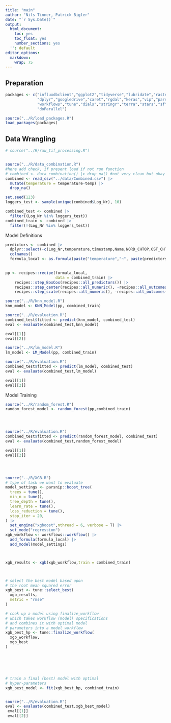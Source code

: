 ```yaml
---
title: "main"
author: "Nils Tinner, Patrick Bigler"
date: "`r Sys.Date()`"
output:
  html_document:
    toc: yes
    toc_float: yes
    number_sections: yes
  '': default
editor_options:
  markdown:
    wrap: 75
---
```



## Preparation

```r
packages <- c("influxdbclient","ggplot2","tidyverse","lubridate","raster",
              "dplyr","googledrive","caret","rgdal","keras","vip","parsnip",
              "workflows","tune","dials","stringr","terra","stars","sf", "plyr",
              "doParallel")

source("../R/load_packages.R")
load_packages(packages)

```

## Data Wrangling
```r

# source("../R/raw_tif_processing.R")


source("../R/data_combination.R")
#here add check, if present load if not run function
# combined <- data_combination() |> drop_na() #not very clean but okay
combined <- read_csv("../data/Combined.csv") |>
  mutate(temperature = temperature-temp) |>
  drop_na()

set.seed(123)
loggers_test <- sample(unique(combined$Log_Nr), 10)

combined_test <- combined |> 
  filter((Log_Nr %in% loggers_test))
combined_train <- combined |> 
  filter(!(Log_Nr %in% loggers_test))


```


Model Definitions
```r


predictors <- combined |>
  dplyr::select(-c(Log_Nr,temperature,timestamp,Name,NORD_CHTOP,OST_CHTOPO)) |>
  colnames()
  formula_local <- as.formula(paste("temperature","~", paste(predictors,collapse  = "+")))
  

pp <- recipes::recipe(formula_local,
                      data = combined_train) |>
    recipes::step_BoxCox(recipes::all_predictors()) |>
    recipes::step_center(recipes::all_numeric(), -recipes::all_outcomes()) |>
    recipes::step_scale(recipes::all_numeric(), -recipes::all_outcomes())

```


```r
source("../R/knn_model.R")
knn_model <- KNN_Model(pp, combined_train)

source("../R/evaluation.R")
combined_test$fitted <- predict(knn_model, combined_test)
eval <- evaluate(combined_test,knn_model)

eval[[1]]
eval[[2]]

```



```r
source("../R/lm_model.R")
lm_model <- LM_Model(pp, combined_train)

source("../R/evaluation.R")
combined_test$fitted <- predict(lm_model, combined_test)
eval <- evaluate(combined_test,lm_model)

eval[[1]]
eval[[2]]

```

Model Training
```r
source("../R/random_forest.R")
random_forest_model <- random_forest(pp,combined_train)




source("../R/evaluation.R")
combined_test$fitted <- predict(random_forest_model, combined_test)
eval <- evaluate(combined_test,random_forest_model)

eval[[1]]
eval[[2]]





```


```r

source("../R/XGB.R")
# type of task we want to evaluate
model_settings <- parsnip::boost_tree(
  trees = tune(),
  min_n = tune(),
  tree_depth = tune(),
  learn_rate = tune(),
  loss_reduction = tune(),
  stop_iter = 20,
) |>
  set_engine("xgboost",nthread = 6, verbose = T) |>
  set_mode("regression")
xgb_workflow <- workflows::workflow() |>
  add_formula(formula_local) |>
  add_model(model_settings)



xgb_results <- xgb(xgb_workflow,train = combined_train)



# select the best model based upon
# the root mean squared error
xgb_best <- tune::select_best(
  xgb_results,
  metric = "rmse"
)

# cook up a model using finalize_workflow
# which takes workflow (model) specifications
# and combines it with optimal model
# parameters into a model workflow
xgb_best_hp <- tune::finalize_workflow(
  xgb_workflow,
  xgb_best
)






# train a final (best) model with optimal
# hyper-parameters
xgb_best_model <- fit(xgb_best_hp, combined_train)


source("../R/evaluation.R")
eval <- evaluate(combined_test,xgb_best_model)
 eval[[1]]
 eval[[2]]

```


